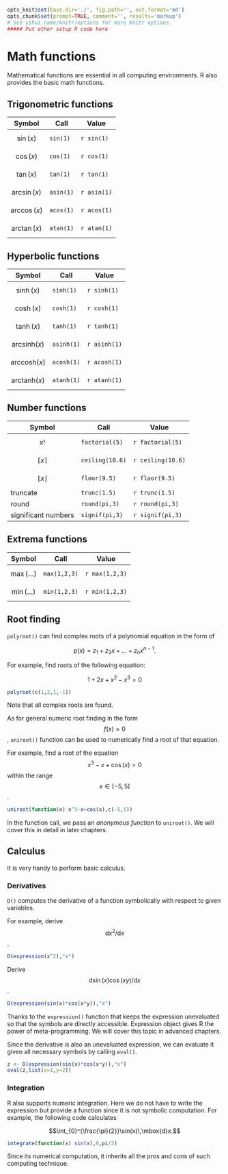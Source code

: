 ```r
opts_knit$set(base.dir='./', fig.path='', out.format='md')
opts_chunk$set(prompt=TRUE, comment='', results='markup')
# See yihui.name/knitr/options for more Knitr options.
##### Put other setup R code here

```

# Math functions

Mathematical functions are essential in all computing environments. R also provides the basic math functions.

## Trigonometric functions

| Symbol | Call | Value |
|--------|------|-------|
| $$\sin(x)$$ | `sin(1)` | `r sin(1)` |
| $$\cos(x)$$ | `cos(1)` | `r cos(1)` |
| $$\tan(x)$$ | `tan(1)` | `r tan(1)` |
| $$\arcsin(x)$$ | `asin(1)` | `r asin(1)` |
| $$\arccos(x)$$ | `acos(1)` | `r acos(1)` |
| $$\arctan(x)$$ | `atan(1)` | `r atan(1)` |

## Hyperbolic functions

| Symbol | Call | Value |
|--------|------|-------|
| $$\sinh(x)$$ | `sinh(1)` | `r sinh(1)` |
| $$\cosh(x)$$ | `cosh(1)` | `r cosh(1)` |
| $$\tanh(x)$$ | `tanh(1)` | `r tanh(1)` |
| $$\mbox{arcsinh}(x)$$ | `asinh(1)` | `r asinh(1)` |
| $$\mbox{arccosh}(x)$$ | `acosh(1)` | `r acosh(1)` |
| $$\mbox{arctanh}(x)$$ | `atanh(1)` | `r atanh(1)` |

## Number functions

| Symbol | Call | Value |
|--------|------|-------|
| $$x!$$ | `factorial(5)` | `r factorial(5)`|
| $$\lceil x\rceil$$ | `ceiling(10.6)` | `r ceiling(10.6)` |
| $$\lfloor x\rfloor$$ | `floor(9.5)` | `r floor(9.5)` |
| truncate | `trunc(1.5)` | `r trunc(1.5)` |
| round | `round(pi,3)` | `r round(pi,3)` |
| significant numbers | `signif(pi,3)` | `r signif(pi,3)` |

## Extrema functions

| Symbol | Call | Value |
|--------|------|-------|
| $$\max(\ldots)$$ | `max(1,2,3)` | `r max(1,2,3)` |
| $$\min(\ldots)$$ | `min(1,2,3)` | `r min(1,2,3)` |

## Root finding

`polyroot()` can find complex roots of a polynomial equation in the form of 

$$ p(x) = z_1 + z_2 x + \ldots + z_n x^{n-1}.$$

For example, find roots of the following equation:

$$ 1 + 2 x + x^2 - x^3 = 0 $$

```r
polyroot(c(1,2,1,-1))
```

Note that all complex roots are found.

As for general numeric root finding in the form $$f(x)=0$$, `uniroot()` function can be used to numerically find a root of that equation.

For example, find a root of the equation 
$$x^3 - x + \cos(x) = 0$$ 
within the range $$x\in[-5,5]$$.

```r
uniroot(function(x) x^3-x+cos(x),c(-5,5))
```

In the function call, we pass an *anonymous function* to `uniroot()`. We will cover this in detail in later chapters.

## Calculus

It is very handy to perform basic calculus. 

### Derivatives

`D()` computes the derivative of a function symbolically with respect to given variables. 

For example, derive $$\mbox{d}x^{2}/\mbox{d}x$$.

```r
D(expression(x^2),"x")
```

Derive $$\mbox{d}\sin(x)\cos(xy)/\mbox{d}x$$.

```r
D(expression(sin(x)*cos(x*y)),"x")
```

Thanks to the `expression()` function that keeps the expression unevaluated so that the symbols are directly accessible. Expression object gives R the power of meta-programming. We will cover this topic in advanced chapters.

Since the derivative is also an unevaluated expression, we can evaluate it given all necessary symbols by calling `eval()`.

```r
z <- D(expression(sin(x)*cos(x*y)),"x")
eval(z,list(x=1,y=2))
```

### Integration

R also supports numeric integration. Here we do not have to write the expression but provide a function since it is not symbolic computation. For example, the following code calculates 

$$\int_{0}^{\frac{\pi}{2}}\sin(x)\,\mbox{d}x.$$

```r
integrate(function(x) sin(x),0,pi/2)
```

Since its numerical computation, it inherits all the pros and cons of such computing technique.
